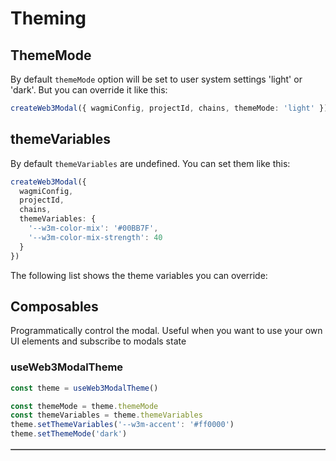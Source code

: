 
# Theming

## ThemeMode

By default `themeMode` option will be set to user system settings 'light' or 'dark'. But you can override it like this:

```ts
createWeb3Modal({ wagmiConfig, projectId, chains, themeMode: 'light' })
```

## themeVariables

By default `themeVariables` are undefined. You can set them like this:

```ts
createWeb3Modal({
  wagmiConfig,
  projectId,
  chains,
  themeVariables: {
    '--w3m-color-mix': '#00BB7F',
    '--w3m-color-mix-strength': 40
  }
})
```

The following list shows the theme variables you can override:

<Table
  headers={['Variable', 'Description', 'Type']}
  data={[
    {
      variable: { code: '--w3m-font-family' },
      description: 'Base font family',
      type: { code: 'string' }
    },
    {
      variable: { code: '--w3m-accent' },
      description: 'Color used for buttons, icons, labels, etc.',
      type: { code: 'string' }
    },
    {
      variable: { code: '--w3m-color-mix' },
      description: 'The color that blends in with the default colors',
      type: { code: 'string' }
    },
    {
      variable: { code: '--w3m-color-mix-strength' },
      description: 'The percentage on how much "--w3m-color-mix" should blend in',
      type: { code: 'number' }
    },
    {
      variable: { code: '--w3m-font-size-master' },
      description: 'The base pixel size for fonts.',
      type: { code: 'string' }
    },
    {
      variable: { code: '--w3m-border-radius-master' },
      description: 'The base border radius for fonts.',
      type: { code: 'string' }
    }
  ]}
/>

## Composables

Programmatically control the modal. Useful when you want to use your own UI elements and subscribe to modals state

### useWeb3ModalTheme

```ts
const theme = useWeb3ModalTheme()

const themeMode = theme.themeMode
const themeVariables = theme.themeVariables
theme.setThemeVariables('--w3m-accent': '#ff0000')
theme.setThemeMode('dark')
```
